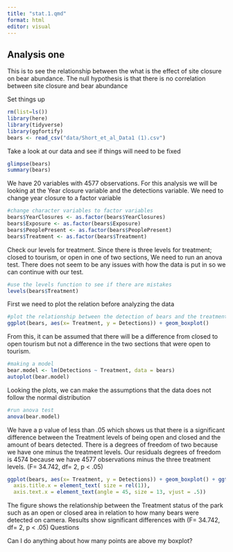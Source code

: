 ```yaml
---
title: "stat.1.qmd"
format: html
editor: visual
---
```


## Analysis one

This is to see the relationship between the what is the effect of site closure on bear abundance. The null hypothesis is that there is no correlation between site closure and bear abundance

Set things up

```r
rm(list=ls())
library(here)
library(tidyverse)
library(ggfortify)
bears <- read_csv("data/Short_et_al_Data1 (1).csv")
```

Take a look at our data and see if things will need to be fixed

```r
glimpse(bears)
summary(bears)

```

We have 20 variables with 4577 observations. For this analysis we will be looking at the Year closure variable and the detections variable. We need to change year closure to a factor variable

```r
#change character variables to factor variables
bears$YearClosures <- as.factor(bears$YearClosures)
bears$Exposure <- as.factor(bears$Exposure)
bears$PeoplePresent <- as.factor(bears$PeoplePresent)
bears$Treatment <- as.factor(bears$Treatment)

```

Check our levels for treatment. Since there is three levels for treatment; closed to tourism, or open in one of two sections, We need to run an anova test. There does not seem to be any issues with how the data is put in so we can continue with our test.

```r
#use the levels function to see if there are mistakes 
levels(bears$Treatment)
```

First we need to plot the relation before analyzing the data

```r
#plot the relationship between the detection of bears and the treatment to see the correlation 
ggplot(bears, aes(x= Treatment, y = Detections)) + geom_boxplot()
```

From this, it can be assumed that there will be a difference from closed to open tourism but not a difference in the two sections that were open to tourism.

```r
#making a model
bear.model <- lm(Detections ~ Treatment, data = bears)
autoplot(bear.model)

```

Looking the plots, we can make the assumptions that the data does not follow the normal distribution

```r
#run anova test 
anova(bear.model)
```

We have a p value of less than .05 which shows us that there is a significant difference between the Treatment levels of being open and closed and the amount of bears detected. There is a degrees of freedom of two because we have one minus the treatment levels. Our residuals degrees of freedom is 4574 because we have 4577 observations minus the three treatment levels. (F= 34.742, df= 2, p \< .05)

```r
ggplot(bears, aes(x= Treatment, y = Detections)) + geom_boxplot() + ggtitle("Park Treatment on Bear Detection") + theme(
  axis.title.x = element_text( size = rel(1)), 
  axis.text.x = element_text(angle = 45, size = 13, vjust = .5))

```

The figure shows the relationship between the Treatment status of the park such as an open or closed area in relation to how many bears were detected on camera. Results show significant differences with (F= 34.742, df= 2, p \< .05) Questions

Can I do anything about how many points are above my boxplot?
